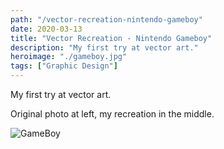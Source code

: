 ```yaml
---
path: "/vector-recreation-nintendo-gameboy"
date: 2020-03-13
title: "Vector Recreation - Nintendo Gameboy"
description: "My first try at vector art."
heroimage: "./gameboy.jpg"
tags: ["Graphic Design"]
---
```


My first try at vector art.

Original photo at left, my recreation in the middle.

![GameBoy](./gameboy.jpg)
